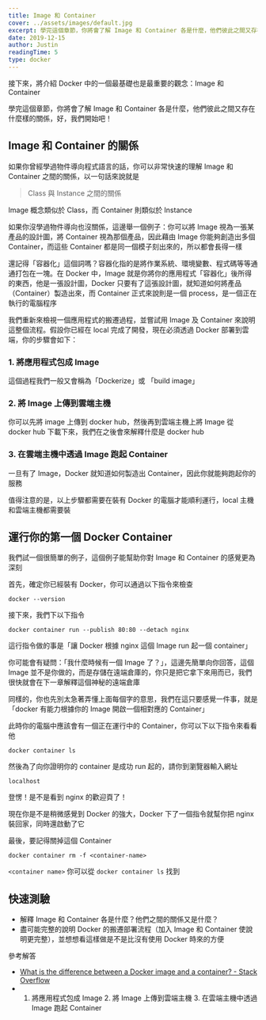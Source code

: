 ```yaml
---
title: Image 和 Container
cover: ../assets/images/default.jpg
excerpt: 學完這個章節，你將會了解 Image 和 Container 各是什麼，他們彼此之間又存在什麼樣的關係
date: 2019-12-15
author: Justin
readingTime: 5
type: docker
---
```


接下來，將介紹 Docker 中的一個最基礎也是最重要的觀念：Image 和 Container

學完這個章節，你將會了解 Image 和 Container 各是什麼，他們彼此之間又存在什麼樣的關係，好，我們開始吧！

## Image 和 Container 的關係

如果你曾經學過物件導向程式語言的話，你可以非常快速的理解 Image 和 Container 之間的關係，以一句話來說就是

> Class 與 Instance 之間的關係

Image 概念類似於 Class，而 Container 則類似於 Instance

如果你沒學過物件導向也沒關係，這邊舉一個例子：你可以將 Image 視為一張某產品的設計圖，將 Container 視為那個產品，因此藉由 Image 你能夠創造出多個 Container，而這些 Container 都是同一個模子刻出來的，所以都會長得一樣

還記得「容器化」這個詞嗎？容器化指的是將作業系統、環境變數、程式碼等等通通打包在一塊。在 Docker 中，Image 就是你將你的應用程式「容器化」後所得的東西，他是一張設計圖，Docker 只要有了這張設計圖，就知道如何將產品（Container）製造出來，而 Container 正式來說則是一個 process，是一個正在執行的電腦程序

我們重新來檢視一個應用程式的搬遷過程，並嘗試用 Image 及 Container 來說明這整個流程。假設你已經在 local 完成了開發，現在必須透過 Docker 部署到雲端，你的步驟會如下：

### 1. 將應用程式包成 Image

這個過程我們一般又會稱為「Dockerize」或 「build image」

### 2. 將 Image 上傳到雲端主機

你可以先將 image 上傳到 docker hub，然後再到雲端主機上將 Image 從 docker hub 下載下來，我們在之後會來解釋什麼是 docker hub

### 3. 在雲端主機中透過 Image 跑起 Container

一旦有了 Image，Docker 就知道如何製造出 Container，因此你就能夠跑起你的服務

值得注意的是，以上步驟都需要在裝有 Docker 的電腦才能順利運行，local 主機和雲端主機都需要裝

## 運行你的第一個 Docker Container

我們試一個很簡單的例子，這個例子能幫助你對 Image 和 Container 的感覺更為深刻

首先，確定你已經裝有 Docker，你可以通過以下指令來檢查

```
docker --version
```

接下來，我們下以下指令

```
docker container run --publish 80:80 --detach nginx
```

這行指令做的事是「讓 Docker 根據 nginx 這個 Image run 起一個 container」

你可能會有疑問：「我什麼時候有一個 Image 了？」，這邊先簡單向你回答，這個 Image 並不是你做的，而是存儲在遠端倉庫的，你只是把它拿下來用而已，我們很快就會在下一章解釋這個神秘的遠端倉庫

同樣的，你也先別太急著弄懂上面每個字的意思，我們在這只要感覺一件事，就是「docker 有能力根據你的 Image 開啟一個相對應的 Container」

此時你的電腦中應該會有一個正在運行中的 Container，你可以下以下指令來看看他

```
docker container ls
```

然後為了向你證明你的 container 是成功 run 起的，請你到瀏覽器輸入網址

```
localhost
```

登愣！是不是看到 nginx 的歡迎頁了！

現在你是不是稍微感覺到 Docker 的強大，Docker 下了一個指令就幫你把 nginx 裝回家，同時還啟動了它

最後，要記得關掉這個 Container

```
docker container rm -f <container-name>
```

`<container name>` 你可以從 `docker container ls` 找到

## 快速測驗

- 解釋 Image 和 Container 各是什麼？他們之間的關係又是什麼？
- 盡可能完整的說明 Docker 的搬遷部署流程（加入 Image 和 Container 使說明更完整），並想想看這樣做是不是比沒有使用 Docker 時來的方便

參考解答

- [What is the difference between a Docker image and a container? - Stack Overflow](https://stackoverflow.com/questions/23735149/what-is-the-difference-between-a-docker-image-and-a-container#answer-23736802)
- 1. 將應用程式包成 Image 2. 將 Image 上傳到雲端主機 3. 在雲端主機中透過 Image 跑起 Container
